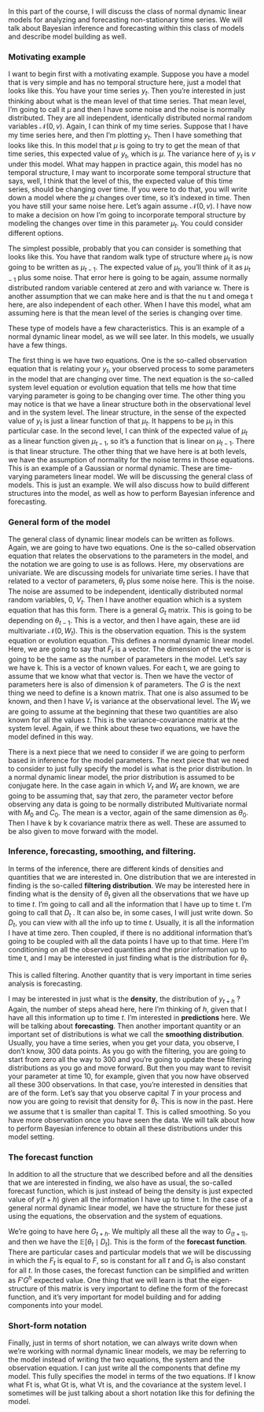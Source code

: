 <!-- transcript of https://www.coursera.org/learn/bayesian-statistics-time-series-analysis/lecture/mH7Ol/ndlm-definition -->

In this part of the course, I will discuss the class of normal dynamic linear models for analyzing and forecasting non-stationary time series. We will talk about Bayesian inference and forecasting within this class of models and describe model building as well. 

### Motivating example

I want to begin first with a motivating example.  Suppose you have a model that is very simple and has no temporal structure here, just a model that looks like this. 
You have your time series $y_t$. Then you're interested in just thinking about what is the mean level of that time series. 
That mean level, I'm going to call it $\mu$ and then I have some noise and the noise is normally distributed. They are all independent, identically distributed normal random variables $\mathcal{N}(0,v)$. Again, I can think of my time series. 
Suppose that I have my time series here, and then I'm plotting $y_t$. Then I have something that looks like this. In this model that $\mu$ is going to try to get the mean of that time series, this expected value of $y_t$, which is $\mu$. The variance here of $y_t$ is $v$ under this model. What may happen in practice again, this model has no temporal structure, I may want to incorporate some temporal structure that says, well, I think that the level of this, the expected value of this time series, should be changing over time. 
If you were to do that, you will write down a model where the $\mu$ changes over time, so it's indexed in time. Then you have still your same noise here. 
Let's again assume $\mathcal{N}(0,v)$. 
I have now to make a decision on how I'm going to incorporate temporal structure by modeling the changes over time in this parameter $\mu_t$. 
You could consider different options. 

The simplest possible, probably that you can consider is something that looks like this. 
You have that random walk type of structure where $\mu_t$ is now going to be written as $\mu_{t-1}$. 
The expected value of $\mu_t$, you'll think of it as $\mu_{t-1}$ plus some noise. 
That error here is going to be again, assume normally distributed random variable centered at zero and with variance w. 
There is another assumption that we can make here and is that the nu t and omega t here, are also independent of each other. 
When I have this model, what am assuming here is that the mean level of the series is changing over time. 

These type of models have a few characteristics. 
This is an example of a normal dynamic linear model, as we will see later.
In this models, we usually have a few things.

The first thing is we have two equations. 
One is the so-called observation equation that is relating your $y_t$, your observed process to some parameters in the model that are changing over time. 
The next equation is the so-called system level equation or evolution equation that tells me how that time varying parameter is going to be changing over time. 
The other thing you may notice is that we have a linear structure both in the observational level and in the system level. 
The linear structure, in the sense of the expected value of $y_t$ is just a linear function of that $\mu_t$. 
It happens to be $\mu_t$ in this particular case. 
In the second level, I can think of the expected value of $\mu_t$ as a linear function given $\mu_{t-1}$, so it's a function that is linear on $\mu_{t-1}$. 
There is that linear structure. 
The other thing that we have here is at both levels, we have the assumption of normality for the noise terms in those equations. 
This is an example of a Gaussian or normal dynamic. 
These are time-varying parameters linear model. 
We will be discussing the general class of models. This is just an example. 
We will also discuss how to build different structures
into the model, as well as how to perform Bayesian inference and forecasting.

### General form of the model

The general class of dynamic linear models can be written as follows. 
Again, we are going to have two equations. One is the so-called observation equation that relates the observations to the parameters in the model, and the notation we are going to use is as follows. 
Here, my observations are univariate. We are discussing models for univariate time series. 
I have that related to a vector of parameters, $\theta_t$ plus some noise here. 
This is the noise. The noise are assumed to be independent, identically distributed normal random variables, 0, $V_t$. 
Then I have another equation which is a system equation that has this form. There is a general $G_t$ matrix. 
This is going to be depending on $\theta_{t-1}$. 
This is a vector, and then I have again, these are iid multivariate $\mathcal{N}(0, W_t)$. 
This is the observation equation. 
This is the system equation or evolution equation. 
This defines a normal dynamic linear model. 
Here, we are going to say that $F_t$ is a vector. 
The dimension of the vector is going to be the same as the number of parameters in the model. 
Let's say we have k. 
This is a vector of known values. 
For each t, we are going to assume that we know what that vector is. Then we have the vector of parameters here is also of dimension k of parameters. 
The $G$ is the next thing we need to define is a known matrix. 
That one is also assumed to be known, and then I have $V_t$ is variance at the observational level. 
The $W_t$ we are going to assume at the beginning that these two quantities are also known for all the values $t$. 
This is the variance-covariance matrix at the system level. Again, if we think about these two equations, we have the model defined in this way.

There is a next piece that we need to consider if we are going to perform based in inference for the model parameters.
The next piece that we need to consider to just fully specify the model is what is the prior distribution.
In a normal dynamic linear model, the prior distribution is assumed to be conjugate here.
In the case again in which $V_t$ and $W_t$ are known, we are going to be assuming that, say that zero, the parameter vector before observing any data is going to be normally distributed Multivariate normal with $M_0$ and $C_0$. 
The mean is a vector, again of the same dimension as $\theta_0$.
Then I have k by k covariance matrix there as well. 
These are assumed to be also given to move forward with the model.

### Inference, forecasting, smoothing, and filtering.

In terms of the inference, there are different kinds of densities and quantities that we are interested in. 
One distribution that we are interested in finding is the so-called **filtering distribution**. We may be interested here in finding what is the density of $\theta_{t}$ given all the observations that we have up to time $t$. I'm going to call and all the information that I have up to time t. 
I'm going to call that $D_t$ . It can also be, in some cases, I will just write down. 
So $D_t$, you can view with all the info up to time $t$. Usually, it is all the information I have at time zero. 
Then coupled, if there is no additional information that's going to be coupled with all the data points I have up to that time. 
Here I'm conditioning on all the observed quantities and the prior information up to time t, and I may be interested in just finding what is the distribution for $\theta_{t}$. 

This is called filtering. Another quantity that is very important in time series analysis is forecasting. 

I may be interested in just what is the **density**, the distribution of $y_{t+h}$ ? Again, the number of steps ahead here, here I'm thinking of $h$, given that I have all this information up to time $t$. I'm interested in **predictions** here.
We will be talking about **forecasting**. Then another important quantity or an important set of distributions is what we call the **smoothing distribution**. 
Usually, you have a time series, when you get your data, you observe, I don't know, 300 data points. 
As you go with the filtering, you are going to start from zero all the way to 300 and you're going to update these filtering distributions as you go and move forward. But then you may want to revisit your parameter at time 10, for example, given that you now have observed all these 300 observations. In that case, you're interested in densities that are of the form. Let's say that you observe capital $T$ in your process and now you are going to revisit that density for $\theta_t$.  This is now in the past.
 Here we assume that t is smaller than capital T. 
 This is called smoothing. So you have more observation once you have seen the data. 
 We will talk about how to perform Bayesian inference to obtain all these distributions under this model setting. 

### The forecast function {.unumbered}

In addition to all the structure that we described before and all the densities that we are interested in finding, we also have as usual, the so-called forecast function, which is just instead of being the density is just expected value of $y(t+h)$ given all the information I have up to time t. 
In the case of a general normal dynamic linear model, we have the structure for these
just using the equations, the observation and the system of equations. 

We're going to have here $G_{t+h}$. We multiply all these all the way to $G_(t+1)$, and then we have the $\mathbb{E}[\theta_{t}\mid D_t]$. 
This is the form of the **forecast function**. 
There are particular cases and particular models that we will be discussing in which the $F_t$ is equal to $F$, so is constant for all $t$ and $G_t$ is also constant for all $t$. 
In those cases, the forecast function can be simplified and written as $F'G^h$ expected value.
 One thing that we will learn is that the eigen-structure of this matrix is very important to define the form of the forecast function, and it's very important for model building and for adding components into your model. 

### Short-form notation {.unumbered}

Finally, just in terms of short notation, we can always write down when we're working with normal dynamic linear models, we may be referring to the model instead of writing the two equations, the system and the observation equation. I can just write all the components that define my model. 
This fully specifies the model in terms of the two equations. 
If I know what Ft is, what Gt is, what Vt is, and the covariance at the system level. 
I sometimes will be just talking about a short notation like this for defining the model.
